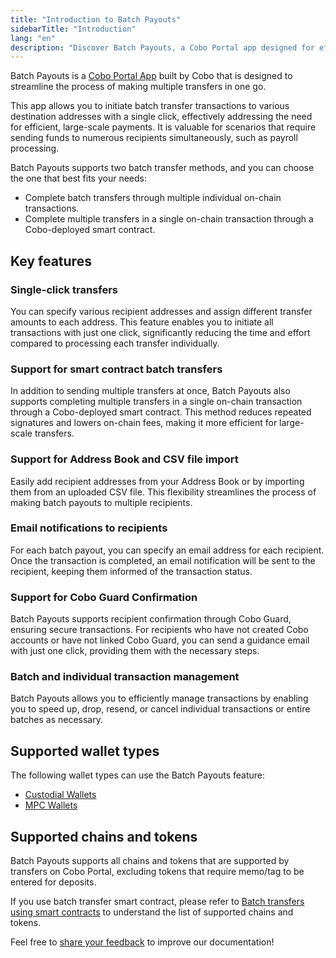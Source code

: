 ```yaml
---
title: "Introduction to Batch Payouts"
sidebarTitle: "Introduction"
lang: "en"
description: "Discover Batch Payouts, a Cobo Portal app designed for efficient large-scale transfers, allowing multiple payments with a single click."
---
```


Batch Payouts is a [Cobo Portal App](/en/apps/introduction) built by Cobo that is designed to streamline the process of making multiple transfers in one go. 

This app allows you to initiate batch transfer transactions to various destination addresses with a single click, effectively addressing the need for efficient, large-scale payments. It is valuable for scenarios that require sending funds to numerous recipients simultaneously, such as payroll processing. 

Batch Payouts supports two batch transfer methods, and you can choose the one that best fits your needs:

- Complete batch transfers through multiple individual on-chain transactions.
- Complete multiple transfers in a single on-chain transaction through a Cobo-deployed smart contract.

## Key features

### Single-click transfers
You can specify various recipient addresses and assign different transfer amounts to each address. This feature enables you to initiate all transactions with just one click, significantly reducing the time and effort compared to processing each transfer individually.

### Support for smart contract batch transfers

In addition to sending multiple transfers at once, Batch Payouts also supports completing multiple transfers in a single on-chain transaction through a Cobo-deployed smart contract. This method reduces repeated signatures and lowers on-chain fees, making it more efficient for large-scale transfers.

### Support for Address Book and CSV file import
Easily add recipient addresses from your Address Book or by importing them from an uploaded CSV file. This flexibility streamlines the process of making batch payouts to multiple recipients.

### Email notifications to recipients
For each batch payout, you can specify an email address for each recipient. Once the transaction is completed, an email notification will be sent to the recipient, keeping them informed of the transaction status.

### Support for Cobo Guard Confirmation
Batch Payouts supports recipient confirmation through Cobo Guard, ensuring secure transactions. For recipients who have not created Cobo accounts or have not linked Cobo Guard, you can send a guidance email with just one click, providing them with the necessary steps.

### Batch and individual transaction management
Batch Payouts allows you to efficiently manage transactions by enabling you to speed up, drop, resend, or cancel individual transactions or entire batches as necessary.

## Supported wallet types

The following wallet types can use the Batch Payouts feature:
- [Custodial Wallets](/en/portal/custodial-wallets/introduction)
- [MPC Wallets](/en/portal/mpc-wallets/introduction)

## Supported chains and tokens

Batch Payouts supports all chains and tokens that are supported by transfers on Cobo Portal, excluding tokens that require memo/tag to be entered for deposits.

If you use batch transfer smart contract, please refer to [Batch transfers using smart contracts](https://www.cobo.com/developers/v2/guides/transactions/batch-transfer#supported-chains) to understand the list of supported chains and tokens.

<Tip>Feel free to [share your feedback](https://forms.zohopublic.com/cobo/form/DocumentFeedbackForm/formperma/QvLOhxJv1_JMsJ-1dleZ8Itb_7rzN-LtgvsDdxosoVI?referrername=manuals) to improve our documentation!</Tip>